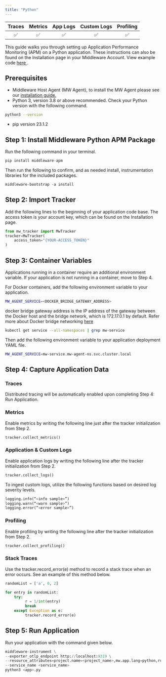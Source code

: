 ```yaml
---
title: "Python"
---
```

<a target="_blank" href="https://pypi.org/project/middleware-apm/">
    <span style={{
        background: "url(https://img.shields.io/pypi/v/middleware-apm) no-repeat",
        width: "125px",
        height: "20px",
        display: "inline-block",
    }}/>
</a>

| Traces | Metrics | App Logs | Custom Logs | Profiling |
| :----: | :-----: | :------: | :---------: | :-------: |
| ✅ | ✅ | ✅ | ✅ | ✅ |

This guide walks you through setting up Application Performance Monitoring (APM) on a Python application. These instructions can also be found on the Installation page in your Middleware Account. View example code <a href="https://github.com/middleware-labs/demo-apm/tree/master/python"> here </a>.


## Prerequisites

* Middleware Host Agent (MW Agent), to install the MW Agent please see our <a href="https://docs.middleware.io/docs/agent-installation/overview"> installation guide. </a> 
* Python 3, version 3.8 or above recommended. Check your Python version with the following command.
```bash Shell
python3 --version
```
* pip version 23.1.2

## Step 1: Install Middleware Python APM Package
Run the following command in your terminal.
```python Shell
pip install middleware-apm
```

Then run the following to confirm, and as needed install, instrumentation libraries for the included packages.
```python Shell
middleware-bootstrap -a install
```

## Step 2: Import Tracker
Add the following lines to the beginning of your application code base. The access token is your account key, which can be found on the Installation page.

```python Python 3
from mw_tracker import MwTracker
tracker=MwTracker(
    access_token="{YOUR-ACCESS_TOKEN}"
)
```

## Step 3: Container Variables
Applications running in a container require an additional environment variable. If your application is not running in a container, move to Step 4. 

For Docker containers, add the following environment variable to your application.
```bash Shell
MW_AGENT_SERVICE=<DOCKER_BRIDGE_GATEWAY_ADDRESS>
```
<Note> docker bridge gateway address is the IP address of the gateway between the Docker host and the bridge network, which is 172.17.0.1 by default. 
Refer more about Docker bridge networking [here](https://docs.docker.com/network/network-tutorial-standalone/) </Note>

```bash Shell
kubectl get service --all-namespaces | grep mw-service
```

Then add the following environment variable to your application deployment YAML file. 
```bash Shell
MW_AGENT_SERVICE=mw-service.mw-agent-ns.svc.cluster.local
```

## Step 4: Capture Application Data

### Traces
Distributed tracing will be automatically enabled upon completing Step 4: Run Application. 

### Metrics
Enable metrics by writing the following line just after the tracker initialization from Step 2.
```python Python 3
tracker.collect_metrics()
```

### Application & Custom Logs
Enable application logs by writing the following line after the tracker initialization from Step 2. 
```python Python 3
tracker.collect_logs()
```
To ingest custom logs, utilize the following functions based on desired log severity levels.
```python Python 3
logging.info(“<info sample>”)
logging.warn(“<warn sample>”)
logging.error(“<error sample>”)
```

### Profiling
Enable profiling by writing the following line after the tracker initialization from Step 2.
```python Python 3
tracker.collect_profiling()
```

### Stack Traces
Use the tracker.record_error(e) method to record a stack trace when an error occurs. See an example of this method below. 
```python Python 3
randomList = ['a', 0, 2]

for entry in randomList:
    try:
         r = 1/int(entry)
         break
    except Exception as e:
         tracker.record_error(e)
```

## Step 5: Run Application
Run your application with the command given below.
```python Shell
middleware-instrument \
--exporter_otlp_endpoint http://localhost:9319 \
--resource_attributes=project.name=<project_name>,mw.app.lang=python,runtime.metrics.python=true \
--service_name <service_name>
python3 <app>.py
```














